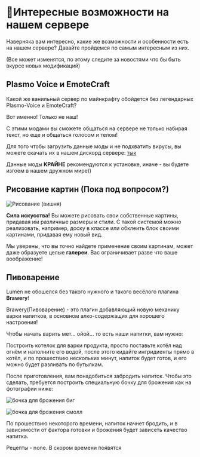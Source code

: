 # 🤔Интересные возможности на нашем сервере

Наверняка вам интересно, какие же возможности и особенности есть на нашем сервере? Давайте пройдемся по самым интересным из них.

(Все может изменятся, по этому следите за новостями что бы быть вкурсе новых модификаций)

## **Plasmo Voice и EmoteCraft**

Какой же ванильный сервер по майнкрафту обойдется без легендарных Plasmo-Voice и EmoteCraft?

Вот именно! Только не наш!

С этими модами вы сможете общаться на сервере не только набирая текст, но еще и общаться голосом и телом!

Для того чтобы загрузить данные моды и не подхватить вирусы, вы можете скачать их в нашем дискорд сервере: [тык](https://discord.gg/nZD7UP3RmZ)

Данные моды **КРАЙНЕ** рекомендуются к установке, иначе - вы будете изгоем в нашем дружном мире))


## Рисование картин (Пока под вопросом?)

![Рисование (вишня)](/assets/cherrypaint.png)


**Сила искусства!** Вы можете рисовать свои собственные картины, придавая им различные размеры и стили. С такой системой можно реализовать, например, доску в классе или обклеить блок своими картинами, придавая ему новый вид.

Мы уверены, что вы точно найдете применение своим картинам, может даже образуете целые **галереи**. Вас ограничивает разве что ваше воображение!

## **Пивоварение**

Lumen не обошелся без такого нужного и такого весёлого плагина **Brawery**!

Brawery(Пивоварение) - это плагин добавляющий новую механику варки напитков, в основном алко-содержащих для хорошего настроения!

Чтобы начать варить мет... ойой... то есть наши напитки, вам нужно:

Построить котелок для варки продукта, просто поставьте котёл над огнём и наполните его водой, после этого кидайте ингридиенты прямо в котёл, и по прошествию нескольких минут, напиток будет готов, и его можно будет разливать по бутылкам.

После приготовления, вам понадобиться забродить напиток. Чтобы это сделать, требуется построить специальную бочку для брожения как на фотографии ниже:

![бочка для брожения биг](/assets/scale_1200.png) 

![бочка для брожения смолл](/assets/i.webp)

По прошествию некоторого времени, напиток начнет бродить, и в зависимости от фактора готовки и брожения будет зависеть качество напитка.

Рецепты - none. В скором времени появятся

